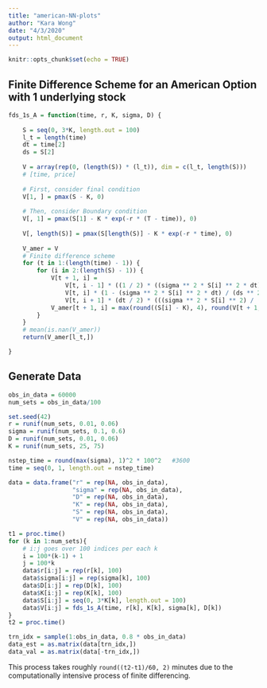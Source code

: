 ```yaml
---
title: "american-NN-plots"
author: "Kara Wong"
date: "4/3/2020"
output: html_document
---
```


```r
knitr::opts_chunk$set(echo = TRUE)
```

## Finite Difference Scheme for an American Option with 1 underlying stock

```r
fds_1s_A = function(time, r, K, sigma, D) {
    
    S = seq(0, 3*K, length.out = 100)
    l_t = length(time)
    dt = time[2]
    ds = S[2]
    
    V = array(rep(0, (length(S)) * (l_t)), dim = c(l_t, length(S)))
    # [time, price]
    
    # First, consider final condition
    V[1, ] = pmax(S - K, 0)
    
    # Then, consider Boundary condition
    V[, 1] = pmax(S[1] - K * exp(-r * (T - time)), 0)
    
    V[, length(S)] = pmax(S[length(S)] - K * exp(-r * time), 0)
    
    V_amer = V
    # Finite difference scheme
    for (t in 1:(length(time) - 1)) {
        for (i in 2:(length(S) - 1)) {
            V[t + 1, i] =
                V[t, i - 1] * ((1 / 2) * ((sigma ** 2 * S[i] ** 2 * dt) / (ds ** 2)) - ((r - D) * S[i] * dt) / (2 * ds)) + 
                V[t, i] * (1 - (sigma ** 2 * S[i] ** 2 * dt) / (ds ** 2) - r * dt) +
                V[t, i + 1] * (dt / 2) * (((sigma ** 2 * S[i] ** 2) / (ds ** 2)) + ((r - D) * S[i]) / (ds))
            V_amer[t + 1, i] = max(round((S[i] - K), 4), round(V[t + 1, i], 4))
        }
    }
    # mean(is.nan(V_amer))
    return(V_amer[l_t,])

}
```


## Generate Data

```r
obs_in_data = 60000
num_sets = obs_in_data/100

set.seed(42)
r = runif(num_sets, 0.01, 0.06)
sigma = runif(num_sets, 0.1, 0.6)
D = runif(num_sets, 0.01, 0.06)
K = runif(num_sets, 25, 75)

nstep_time = round(max(sigma), 1)^2 * 100^2   #3600
time = seq(0, 1, length.out = nstep_time)

data = data.frame("r" = rep(NA, obs_in_data), 
                  "sigma" = rep(NA, obs_in_data), 
                  "D" = rep(NA, obs_in_data), 
                  "K" = rep(NA, obs_in_data), 
                  "S" = rep(NA, obs_in_data),
                  "V" = rep(NA, obs_in_data))

t1 = proc.time()
for (k in 1:num_sets){
    # i:j goes over 100 indices per each k
    i = 100*(k-1) + 1
    j = 100*k
    data$r[i:j] = rep(r[k], 100)
    data$sigma[i:j] = rep(sigma[k], 100)
    data$D[i:j] = rep(D[k], 100)
    data$K[i:j] = rep(K[k], 100)
    data$S[i:j] = seq(0, 3*K[k], length.out = 100)
    data$V[i:j] = fds_1s_A(time, r[k], K[k], sigma[k], D[k])
}
t2 = proc.time()

trn_idx = sample(1:obs_in_data, 0.8 * obs_in_data)
data_est = as.matrix(data[trn_idx,])
data_val = as.matrix(data[-trn_idx,])
```

This process takes roughly `round((t2-t1)/60, 2)` minutes due to the computationally intensive process of finite differencing.




